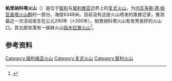 {{Infobox Mountain
|Name =帕里纳科塔火山
|Photo =Parinacota volcano chungara lake cl.jpg
|Caption =帕里纳科塔火山和[[春卡拉湖|春卡拉湖]]
|Elevation = 6,348 m
|Range =1,989 m
|Location =[[智利|智利]]与[[玻利维亚|玻利维亚]]交界处
|Coordinates = {{coord|18|10||S|69|09||W|type:mountain}}
|Prominence = 
|last_eruption =
|First ascent = 1928年
|Easiest route = 
| pushpin_map =Bolivia
| pushpin_map_caption = 帕里纳科塔火山的位置
| latd=18| latm=10| lats=| latNS=S
| longd=69| longm=09| longs=| longEW=W
}}
'''帕里纳科塔火山'''（{{lang-es|Volcán Parinacota}}）是位于[[智利|智利]]与[[玻利维亚|玻利维亚]]边界上的[[复式火山|复式火山]]，为[[内瓦多斯·德·帕亚查塔火山群|内瓦多斯·德·帕亚查塔火山群]]的一部分。海拔6348米。目前没有这座火山喷发的直接记录，推测最近一次活动发生在公元290年（±300年）。帕里纳科塔火山有发育良好的火山口。其北部坐落有一姊妹火山[[珀木拉普火山|珀木拉普火山]]<ref>{{cite web | language = zh-cn | publisher = 新浪科技 | title = 每日卫星照：南美洲帕里纳科塔火山(图) | url = http://tech.sina.com.cn/d/2011-10-18/15316194492.shtml | date = 2011-10-18 | accessdate = 2011-10-11 | archive-date = 2016-03-04 | archive-url = https://web.archive.org/web/20160304135536/http://tech.sina.com.cn/d/2011-10-18/15316194492.shtml | dead-url = no }}</ref>。

== 参考资料 ==
{{Commonscat|Parinacota}}
{{reflist}}

[[Category:玻利维亚火山|Category:玻利维亚火山]]
[[Category:复式火山|Category:复式火山]]
[[Category:智利火山|Category:智利火山]]
